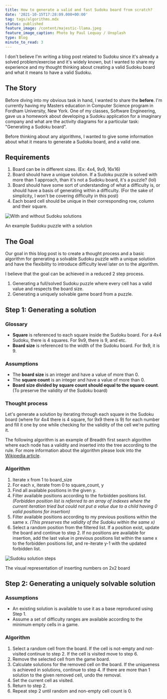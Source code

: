 ```yaml
---
title: How to generate a valid and fast Sudoku board from scratch?
date: '2021-10-15T17:28:09.000+00:00'
tag: tags/algorithms.mdx
status: published
feature_image: /content/majestic-llama.jpeg
feature_image_caption: Photo by Paul Lequay / Unsplash
type: Blog
minute_to_read: 3
---
```


I don't believe I'm writing a blog post related to Sudoku since it's already a solved problem/exercise and it's widely known, but I wanted to share my experience and my thought thinking about creating a valid Sudoku board and what it means to have a valid Sudoku.

## The Story

Before diving into my obvious task in hand, I wanted to share the **before**. I'm currently having my Masters education in Computer Science program in Fordham University, New York. One of my classes, Software Engineering, gave us a homework about developing a Sudoku application for a imaginary company and what are the activity diagrams for a particular task: "Generating a Sudoku board".

Before thinking about any algorithms, I wanted to give some information about what it means to generate a Sudoku board, and a valid one.

## Requirements

1. Board can be in different sizes. (Ex: 4x4, 9x9, 16x16)
2. Board should have a unique solution. If a Sudoku puzzle is solved with more than 1 approach, than it's not a Sudoku board, it's a puzzle? (lol)
3. Board should have some sort of understanding of what a difficulty is, or should have a basis of generating within a difficulty. (For the sake of simplicity, I won't be covering difficulty in this post)
4. Each board cell should be unique in their corresponding row, column and their square.

![With and without Sudoku solutions](/content/sudoku-with-solutions.png)

An example Sudoku puzzle with a solution

## The Goal

Our goal in this blog post is to create a thought process and a basic algorithm for generating a solvable Sudoku puzzle with a unique solution and have the flexibility to introduce difficulty level later on to the algorithm.

I believe that the goal can be achieved in a reduced 2 step process.

1. Generating a full/solved Sudoku puzzle where every cell has a valid value and respects the board size.
2. Generating a uniquely solvable game board from a puzzle.

## Step 1: Generating a solution

### Glossary

* **Square** is referenced to each square inside the Sudoku board. For a 4x4 Sudoku, there is 4 squares. For 9x9, there is 9, and etc.
* **Board size** is referenced to the width of the Sudoku board. For 9x9, it is 9.

### Assumptions

* The **board size** is an integer and have a value of more than 0.
* The **square count** is an integer and have a value of more than 0.
* **Board size divided by square count should equal to the square count**. (To preserve the validity of the Sudoku board)

### Thought process

Let's generate a solution by iterating through each square in the Sudoku board (where for 4x4 there is 4 square, for 9x9 there is 9) for each number and fill it one by one while checking for the validity of the cell we're putting it.

The following algorithm is an example of Breadth first search algorithm where each node has a validity and inserted into the tree according to the rule. For more information about the algorithm please look into the [Wikipedia article](https://en.wikipedia.org/wiki/Breadth-first%5Fsearch?ref=yagiz.co).

### Algorithm

1. Iterate x from 1 to board\_size
2. For each x, iterate from 0 to square\_count, y
3. Find all available positions in the given y.
4. Filter available positions according to the forbidden positions list. _(Forbidden position list is referred to an array of indexes where the current iteration tried but could not put a value due to a child having 0 valid positions for insertion)_
5. Filter available positions according to my previous positions within the same x. _(This preserves the validity of the Sudoku within the same x)_
6. Select a random position from the filtered list. If a position exist, update the board and continue to step 2\. If no positions are available for insertion, add the last value in previous positions list within the same x to the forbidden positions list, and re-iterate y-1 with the updated forbidden list.

![Sudoku solution steps](/content/sudoku-solution-steps.png)

The visual representation of inserting numbers on 2x2 board

## Step 2: Generating a uniquely solvable solution

### Assumptions

* An existing solution is available to use it as a base reproduced using Step 1.
* Assume a set of difficulty ranges are available according to the minimum empty cells in a game.

### Algorithm

1. Select a random cell from the board. If the cell is not-empty and not-visited continue to step 2\. If the cell is visited move to step 6.
2. Remove the selected cell from the game board.
3. Calculate solutions for the removed cell on the board. If the uniqueness is achieved in solutions, continue to step 4\. If there are more than 1 solution to the given removed cell, undo the removal.
4. Set the current cell as visited.
5. Return to step 2.
6. Repeat step 2 until random and non-empty cell count is 0.
